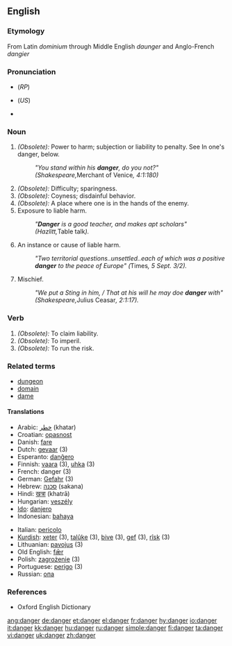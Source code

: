 ==English==

===Etymology===
From Latin ''dominium'' through Middle English ''daunger'' and Anglo-French ''dangier''

===Pronunciation===
* {{IPA|/deɪn.ʤə/}} (''RP'')
* {{IPA|ˈdeɪndʒɝ}} (''US'')
* {{audio|en-us-danger.ogg|Audio (US)}}

===Noun===
{{en-noun}}

# ''(Obsolete):'' Power to harm; subjection or liability to penalty. See In one's danger, below.
#:''"You stand within his '''danger''', do you not?" (Shakespeare, ''Merchant of Venice'', 4:1:180)''
# ''(Obsolete):'' Difficulty; sparingness.
# ''(Obsolete):'' Coyness; disdainful behavior.
# ''(Obsolete):'' A place where one is in the hands of the enemy.
# Exposure to liable harm.
#:''"'''Danger''' is a good teacher, and makes apt scholars" (Hazlitt, ''Table talk'').''
# An instance or cause of liable harm.
#:''"Two territorial questions..unsettled..each of which was a positive '''danger''' to the peace of Europe" (''Times'', 5 Sept. 3/2).''
# Mischief.
#:''"We put a Sting in him, / That at his will he may doe '''danger''' with" (Shakespeare, ''Julius Ceasar'', 2:1:17).''

===Verb===
{{en-verb}}

#''(Obsolete):'' To claim liability.
#''(Obsolete):'' To imperil.
#''(Obsolete):'' To run the risk.

===Related terms===
*[[dungeon]]
*[[domain]]
*[[dame]]

====Translations====
{{rfc-trans}}
{{top}}
*Arabic: [[خطر]] (khatar)
*Croatian: [[opasnost]]
*Danish: [[fare]]
*Dutch: [[gevaar]] {{n}} (3)
*Esperanto: [[danĝero]]
*Finnish: [[vaara]] (3), [[uhka]] (3)
*French: danger {{m}} (3)
*German: [[Gefahr]] {{f}} (3)
*Hebrew: [[סכנה]] (sakana) {{f}}
*Hindi: [[खत्रा]] (khatrā)
*Hungarian: [[veszély]]
*[[Ido]]: [[danjero]]
*Indonesian: [[bahaya]]
{{mid}}
*Italian: [[pericolo]]
*[[Kurdish]]: [[xeter]] {{f}} (3), [[talûke]] {{f}} (3), [[bive]] {{f}} (3), [[gef]] {{f}} (3), [[rîsk]] {{f}} (3)
*Lithuanian: [[pavojus]] {{m}} (3)
*Old English: [[fær|fǣr]] {{m}}
*Polish: [[zagrożenie]] {{n}} (3)
*Portuguese: [[perigo]] {{m}} (3)
*Russian: [[опа]]
{{bottom}}

===References===
*Oxford English Dictionary

{{BE-ready}}

[[ang:danger]]
[[de:danger]]
[[et:danger]]
[[el:danger]]
[[fr:danger]]
[[hy:danger]]
[[io:danger]]
[[it:danger]]
[[kk:danger]]
[[hu:danger]]
[[ru:danger]]
[[simple:danger]]
[[fi:danger]]
[[ta:danger]]
[[vi:danger]]
[[uk:danger]]
[[zh:danger]]